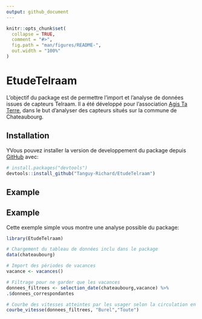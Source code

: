 ```yaml
---
output: github_document
---
```


<!-- README.md is generated from README.Rmd. Please edit that file -->

```r
knitr::opts_chunk$set(
  collapse = TRUE,
  comment = "#>",
  fig.path = "man/figures/README-",
  out.width = "100%"
)
```

# EtudeTelraam

<!-- badges: start -->
<!-- badges: end -->


L'objectif du package est de permettre l'import et l'analyse de données issues de capteurs Telraam.
Il a été développé pour l'association [Agis Ta Terre](https://www.agistaterre.org/), dans le but d'analyser des
capteurs situés sur la commune de Chateaubourg.

## Installation

YVous pouvez installer la version de developpement du package depuis [GitHub](https://github.com/) avec:

``` r
# install.packages("devtools")
devtools::install_github("Tanguy-Richard/EtudeTelraam")
```

## Example

## Example

Cette exemple simple vous montre une analyse possible du package:

``` r
library(EtudeTelraam)

# Chargement du tableau de données inclu dans le package
data(chateaubourg)

# Import des périodes de vacances
vacance <- vacances()

# Filtrage pour ne garder que les vacances
donnees_filtrees <- selection_date(chateaubourg,vacance) %>%
.$donnees_correspondantes

# Courbe des vitesses atteintes par les usager selon la circulation en période de vacances
courbe_vitesse(donnees_filtrees, "Burel","Toute")

```
